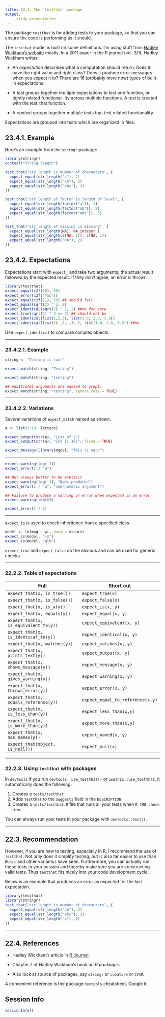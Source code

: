 ```yaml
---
title: 23.4. The `testthat` package
output:
     slidy_presentation
---
```


The package `testthat` is for adding tests to your package, so that
you can ensure the code is performing as it should. 

The `testthat` model is built on some definitions.  I'm using stuff
from [Hadley Wickham's website](http://r-pkgs.had.co.nz/tests.html)
mostly.  In a 2011 paper in the R journal (vol. 3/1), Hadley Wickham
writes:

- An _expectation_ describes what a computation should return. Does it
  have the right value and right class? Does it produce error messages
  when you expect it to? There are 16 (probably more now) types of
  built-in expectations

- A _test_ groups together multiple expectations to test one function,
  or tightly related functional- ity across multiple functions. A test
  is created with the test_that function.

- A _context_ groups together multiple tests that test related
  functionality.

Expectations are grouped into tests which are organized in files.

## 23.4.1. Example

Here's an example from the `stringr` package:

```r
library(stringr)
context("String length")

test_that("str_length is number of characters", {
  expect_equal(str_length("a"), 1)
  expect_equal(str_length("ab"), 2)
  expect_equal(str_length("abc"), 3)
})

test_that("str_length of factor is length of level", {
  expect_equal(str_length(factor("a")), 1)
  expect_equal(str_length(factor("ab")), 2)
  expect_equal(str_length(factor("abc")), 3)
})

test_that("str_length of missing is missing", {
  expect_equal(str_length(NA), NA_integer_)
  expect_equal(str_length(c(NA, 1)), c(NA, 1))
  expect_equal(str_length("NA"), 2)
})
```

## 23.4.2. Expectations

Expectations start with `expect_` and take two arguments, the actual
result followed by the expected result. If they don't agree, an error
is thrown.

```r
library(testthat)
expect_equal(c2f(10), 50)
expect_error(c2f("foo"))
expect_equal(c2f(11), 50) ## should fail
expect_equal(sqrt(2) ^ 2, 2)
expect_identical(sqrt(2) ^ 2, 2) ##no for sure
expect_true(sqrt(2) ^ 2 == 2) ## should not be
expect_identical(list(1,2,3), list(1.0, 2.0, 3.0))
expect_identical(list(1L ,2L ,3L ), list(1.0, 2.0, 3.0)) ##no
```

Use `expect_identical` to compare complex objects.

___

### 23.4.2.1. Example

```r
string <- "Testing is fun!"

expect_match(string, "Testing")

expect_match(string, "testing")

## Additional arguments are passed to grepl:
expect_match(string, "testing", ignore.case = TRUE)
```

___

### 23.4.2.2. Variations

Several variations of `expect_match` named as shown.

```r
a <- list(1:10, letters)

expect_output(str(a), "List of 2")
expect_output(str(a), "int [1:10]", fixed = TRUE)

expect_message(library(mgcv), "This is mgcv")
```

___

```r
expect_warning(log(-1))
expect_error(1 / "a")

## But always better to be explicit
expect_warning(log(-1), "NaNs produced")
expect_error(1 / "a", "non-numeric argument")

## Failure to produce a warning or error when expected is an error
expect_warning(log(0))

expect_error(1 / 2)
```

___

`expect_is` is used to check inheritence from a specified class.

```r
model <- lm(mpg ~ wt, data = mtcars)
expect_is(model, "lm")
expect_is(model, "glm")
```

`expect_true` and `expect_false` do the obvious and can be used for
generic checks.

___

### 22.2.2. Table of expectations


Full                                     | Short cut
-----------------------------------------|------------------------
`expect_that(x, is_true())`		         | `expect_true(x)`
`expect_that(x, is_false())`		     | `expect_false(x)`
`expect_that(x, is_a(y))`			     | `expect_is(x, y)`
`expect_that(x, equals(y))`		         | `expect_equal(x, y)`
`expect_that(x, is_equivalent_to(y))`    | `expect_equivalent(x, y)`
`expect_that(x, is_identical_to(y))`     | `expect_identical(x, y)`
`expect_that(x, matches(y))`		     | `expect_matches(x, y)`
`expect_that(x, prints_text(y))`	     | `expect_output(x, y)`
`expect_that(x, shows_message(y))`       | `expect_message(x, y)`
`expect_that(x, gives_warning(y))`       | `expect_warning(x, y)`
`expect_that(x, throws_error(y))`	     | `expect_error(x, y)`
`expect_that(x, equals_reference(y))`    | `expect_equal_to_reference(x,y)`
`expect_that(x, is_less_than(y))`	     | `expect_less_than(x,y)`
`expect_that(x, is_more_than(y))`	     | `expect_more_than(x,y)`
`expect_that(x, has_names(y))`           | `expect_named(x, y)`
`expect_that(object, is_null())`         | `expect_null(x)`


___

### 22.2.3. Using `testthat` with packages

In `devtools` if you run `devtools::use_testthat()` or
`usethis::use_testthat`, it automatically does the following:

1. Creates a `tests/testthat`
2. Adds `testthat` to the `Suggests` field in the `DESCRIPTION`
3. Creates a `tests/testthat.R` file that runs all your tests when `R
CMD check` runs.

You can always run your tests in your package with `devtools::test()`.

___

## 22.3. Recommendation

However, if you are new to testing, especially in R, I recommend the
use of `testthat`. Not only does it simplify testing, but is also far
easier to use than `RUnit` and other variants I have seen.
Furthermore, you can actually run these tests in your session and
thereby make sure you are constructing valid tests. Thus `testthat`
fits nicely into your code development cycle. 

Below is an example that produces an error as expected for the last
expectation.

```r
library(testthat)
library(stringr)
test_that("str_length is number of characters", {
  expect_equal(str_length("ab"), 2)
  expect_equal(str_length("abc"), 3)
  expect_equal(str_length("a"), 2)  
})
```

___

## 22.4. References

- Hadley Wickham's article in
[R Journal](https://journal.r-project.org/archive/2011-1/RJournal_2011-1_Wickham.pdf).

- Chapter 7 of Hadley Wickham's book on _R packages_.

- Also look at source of packages, say `stringr` or `cubature` or
`CVXR`. 

A convenient reference is the package `devtools` cheatsheet. Google it.

## Session Info

```r
sessionInfo()
```

